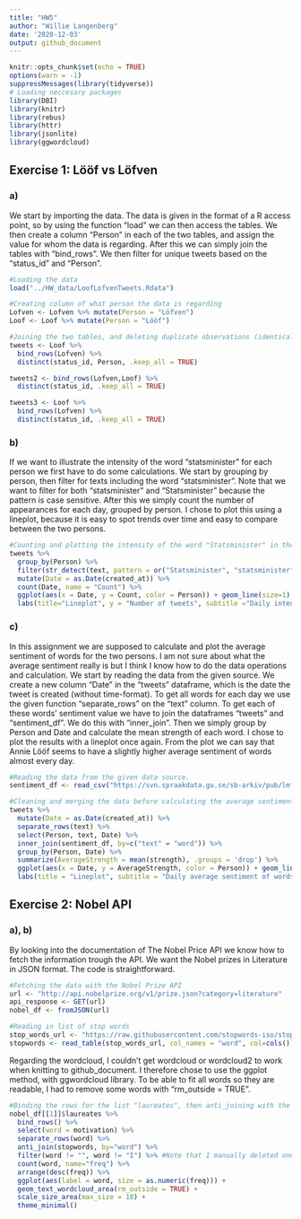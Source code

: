 ---
title: "HW5"
author: "Willie Langenberg"
date: '2020-12-03'
output: github_document
---
```{r setup, include=FALSE}
knitr::opts_chunk$set(echo = TRUE)
options(warn = -1)
suppressMessages(library(tidyverse))
# Loading neccesary packages
library(DBI)
library(knitr)
library(rebus)
library(httr)
library(jsonlite)
library(ggwordcloud)
```


## Exercise 1: Lööf vs Löfven

### a) 

We start by importing the data. The data is given in the format of a R access point, so by using the function "load" we can then access the tables. We then create a column "Person" in each of the two tables, and assign the value for whom the data is regarding. After this we can simply join the tables with "bind_rows". We then filter for unique tweets based on the "status_id" and "Person".  

```{r}
#Loading the data
load("../HW_data/LoofLofvenTweets.Rdata")

#Creating column of what person the data is regarding
Lofven <- Lofven %>% mutate(Person = "Löfven")
Loof <- Loof %>% mutate(Person = "Lööf")

#Joining the two tables, and deleting duplicate observations (identical tweets)
tweets <- Loof %>% 
  bind_rows(Lofven) %>%
  distinct(status_id, Person, .keep_all = TRUE)

tweets2 <- bind_rows(Lofven,Loof) %>%
  distinct(status_id, .keep_all = TRUE)

tweets3 <- Loof %>% 
  bind_rows(Lofven) %>%
  distinct(status_id, .keep_all = TRUE)
```


### b)

If we want to illustrate the intensity of the word "statsminister" for each person we first have to do some calculations. We start by grouping by person, then filter for texts including the word "statsminister". Note that we want to filter for both "statsminister" and "Statsminister" because the pattern is case sensitive. After this we simply count the number of appearances for each day, grouped by person. I chose to plot this using a lineplot, because it is easy to spot trends over time and easy to compare between the two persons. 

```{r}
#Counting and plotting the intensity of the word "Statsminister" in the tweets for Lööf and Löfven
tweets %>%
  group_by(Person) %>%
  filter(str_detect(text, pattern = or("Statsminister", "statsminister"))) %>%
  mutate(Date = as.Date(created_at)) %>%
  count(Date, name = "Count") %>%
  ggplot(aes(x = Date, y = Count, color = Person)) + geom_line(size=1) +
  labs(title="Lineplot", y = "Number of tweets", subtitle ="Daily intensity of tweets containing the word statsminster", caption = "Source: Twitter API (rtweet)")
```


### c)

In this assignment we are supposed to calculate and plot the average sentiment of words for the two persons. I am not sure about what the average sentiment really is but I think I know how to do the data operations and calculation. We start by reading the data from the given source. We create a new column "Date" in the "tweets" dataframe, which is the date the tweet is created (without time-format). To get all words for each day we use the given function "separate_rows" on the "text" column. To get each of these words' sentiment value we have to join the dataframes "tweets" and "sentiment_df". We do this with "inner_join". Then we simply group by Person and Date and calculate the mean strength of each word. I chose to plot the results with a lineplot once again. From the plot we can say that Annie Lööf seems to have a slightly higher average sentiment of words almost every day.

```{r}
#Reading the data from the given data source. 
sentiment_df <- read_csv("https://svn.spraakdata.gu.se/sb-arkiv/pub/lmf/sentimentlex/sentimentlex.csv", col_names = TRUE, col=cols())

#Cleaning and merging the data before calculating the average sentiment of words, and then simply plotting the results
tweets %>%
  mutate(Date = as.Date(created_at)) %>%
  separate_rows(text) %>%
  select(Person, text, Date) %>%
  inner_join(sentiment_df, by=c("text" = "word")) %>%
  group_by(Person, Date) %>%
  summarize(AverageStrength = mean(strength), .groups = 'drop') %>%
  ggplot(aes(x = Date, y = AverageStrength, color = Person)) + geom_line(size = 1) +
  labs(title = "Lineplot", subtitle = "Daily average sentiment of words in tweets", y="Average Sentiment")
```  

## Exercise 2: Nobel API

### a), b)

By looking into the documentation of The Nobel Price API we know how to fetch the information trough the API. We want the Nobel prizes in Literature in JSON format. The code is straightforward. 

```{r}
#Fetching the data with the Nobel Prize API
url <- "http://api.nobelprize.org/v1/prize.json?category=literature"
api_response <- GET(url)
nobel_df <- fromJSON(url)

#Reading in list of stop words
stop_words_url <- "https://raw.githubusercontent.com/stopwords-iso/stopwords-en/master/stopwords-en.txt"
stopwords <- read_table(stop_words_url, col_names = "word", col=cols())
```

Regarding the wordcloud, I couldn't get wordcloud or wordcloud2 to work when knitting to github_document. I therefore chose to use the ggplot method, with ggwordcloud library. To be able to fit all words so they are readable, I had to remove some words with "rm_outside = TRUE". 

```{r}
#Binding the rows for the list "laureates", then anti_joining with the given stopwords dataframe. Then we count the number of repitions a word, and then we use wordcloud to plot the results. 
nobel_df[[1]]$laureates %>%
  bind_rows() %>%
  select(word = motivation) %>%
  separate_rows(word) %>%
  anti_join(stopwords, by="word") %>%
  filter(word != "", word != "I") %>% #Note that I manually deleted one more stopword (I), and the empy string ("").
  count(word, name="freq") %>%
  arrange(desc(freq)) %>%
  ggplot(aes(label = word, size = as.numeric(freq))) +
  geom_text_wordcloud_area(rm_outside = TRUE) +
  scale_size_area(max_size = 18) +
  theme_minimal()
```

